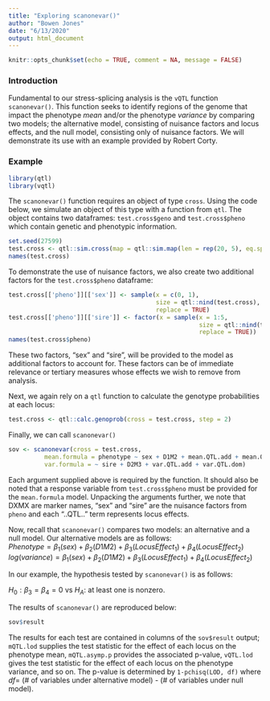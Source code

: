 ```yaml
---
title: "Exploring scanonevar()"
author: "Bowen Jones"
date: "6/13/2020"
output: html_document
---
```


```r
knitr::opts_chunk$set(echo = TRUE, comment = NA, message = FALSE)
```

### Introduction  
Fundamental to our stress-splicing analysis is the `vQTL` function `scanonevar()`. This function seeks to identify regions of the genome that impact the phenotype *mean* and/or the phenotype *variance* by comparing two models; the alternative model, consisting of nuisance factors and locus effects, and the null model, consisting only of nuisance factors. We will demonstrate its use with an example provided by Robert Corty.  
  
### Example  
```r
library(qtl)
library(vqtl)
```  
  
The `scanonevar()` function requires an object of type `cross`. Using the code below, we simulate an object of this type with a function from `qtl`. The object contains two dataframes: `test.cross$geno` and `test.cross$pheno` which contain genetic and phenotypic information.  
```r
set.seed(27599)
test.cross <- qtl::sim.cross(map = qtl::sim.map(len = rep(20, 5), eq.spacing = FALSE))
names(test.cross)
```  
  
To demonstrate the use of nuisance factors, we also create two additional factors for the `test.cross$pheno` dataframe:  
```r
test.cross[['pheno']][['sex']] <- sample(x = c(0, 1),
                                         size = qtl::nind(test.cross),
                                         replace = TRUE)
test.cross[['pheno']][['sire']] <- factor(x = sample(x = 1:5,
                                                     size = qtl::nind(test.cross),
                                                     replace = TRUE))
names(test.cross$pheno)
```  
These two factors, "sex" and "sire", will be provided to the model as additional factors to account for. These factors can be of immediate relevance or tertiary measures whose effects we wish to remove from analysis.  
  
Next, we again rely on a `qtl` function to calculate the genotype probabilities at each locus:  
```r
test.cross <- qtl::calc.genoprob(cross = test.cross, step = 2)
```  
  
Finally, we can call `scanonevar()`  
```r
sov <- scanonevar(cross = test.cross,
          mean.formula = phenotype ~ sex + D1M2 + mean.QTL.add + mean.QTL.dom,
          var.formula = ~ sire + D2M3 + var.QTL.add + var.QTL.dom)
```
Each argument supplied above is required by the function. It should also be noted that a response variable from `test.cross$pheno` must be provided for the `mean.formula` model.
Unpacking the arguments further, we note that DXMX are marker names, "sex" and "sire" are the nuisance factors from `pheno` and each "..QTL.." term represents locus effects.  
  
  
Now, recall that `scanonevar()` compares two models: an alternative and a null model. Our alternative models are as follows:   
$Phenotype = \beta_1(sex) + \beta_2(D1M2) + \beta_3(Locus Effect_1) + \beta_4(Locus Effect_2)$
$log(variance) = \beta_1(sex) + \beta_2(D1M2) + \beta_3(Locus Effect_1) + \beta_4(Locus Effect_2)$  
  
In our example, the hypothesis tested by `scanonevar()` is as follows:  
  
$H_0: \beta_3 = \beta_4 = 0$ vs $H_A:$ at least one is nonzero.  
  
The results of `scanonevar()` are reproduced below:  
```r
sov$result
```  
The results for each test are contained in columns of the `sov$result` output; `mQTL.lod` supplies the test statistic for the effect of each locus on the phenotype mean, `mQTL.asymp.p` provides the associated p-value, `vQTL.lod` gives the test statistic for the effect of each locus on the phenotype variance, and so on. The p-value is determined by `1-pchisq(LOD, df)` where $df =$ (# of variables under alternative model) - (# of variables under null model).  
  
